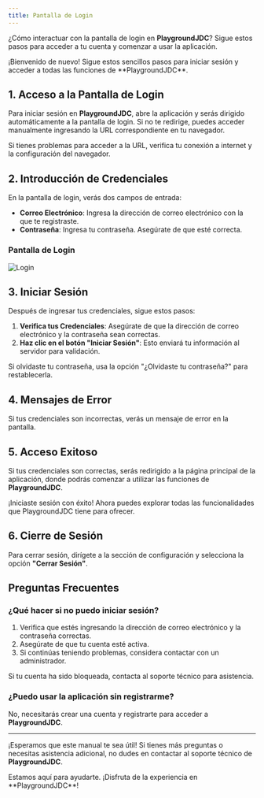 ```yaml
---
title: Pantalla de Login
---
```



¿Cómo interactuar con la pantalla de login en **PlaygroundJDC**? Sigue estos pasos para acceder a tu cuenta y comenzar a usar la aplicación.

<Callout variant="success">
¡Bienvenido de nuevo! Sigue estos sencillos pasos para iniciar sesión y acceder a todas las funciones de **PlaygroundJDC**.
</Callout>

## 1. Acceso a la Pantalla de Login

Para iniciar sesión en **PlaygroundJDC**, abre la aplicación y serás dirigido automáticamente a la pantalla de login. Si no te redirige, puedes acceder manualmente ingresando la URL correspondiente en tu navegador.

<Callout variant="info">
Si tienes problemas para acceder a la URL, verifica tu conexión a internet y la configuración del navegador.
</Callout>

## 2. Introducción de Credenciales

En la pantalla de login, verás dos campos de entrada:

- **Correo Electrónico**: Ingresa la dirección de correo electrónico con la que te registraste.
- **Contraseña**: Ingresa tu contraseña. Asegúrate de que esté correcta.

### Pantalla de Login

![Login](src/assets/login.png)

## 3. Iniciar Sesión

Después de ingresar tus credenciales, sigue estos pasos:

1. **Verifica tus Credenciales**: Asegúrate de que la dirección de correo electrónico y la contraseña sean correctas.
2. **Haz clic en el botón "Iniciar Sesión"**: Esto enviará tu información al servidor para validación.

<Callout variant="tip">
Si olvidaste tu contraseña, usa la opción "¿Olvidaste tu contraseña?" para restablecerla.
</Callout>

## 4. Mensajes de Error

Si tus credenciales son incorrectas, verás un mensaje de error en la pantalla.


## 5. Acceso Exitoso

Si tus credenciales son correctas, serás redirigido a la página principal de la aplicación, donde podrás comenzar a utilizar las funciones de **PlaygroundJDC**.

<Callout variant="success">
¡Iniciaste sesión con éxito! Ahora puedes explorar todas las funcionalidades que PlaygroundJDC tiene para ofrecer.
</Callout>

## 6. Cierre de Sesión

Para cerrar sesión, dirígete a la sección de configuración y selecciona la opción **"Cerrar Sesión"**.


## Preguntas Frecuentes

### ¿Qué hacer si no puedo iniciar sesión?

1. Verifica que estés ingresando la dirección de correo electrónico y la contraseña correctas.
2. Asegúrate de que tu cuenta esté activa.
3. Si continúas teniendo problemas, considera contactar con un administrador.

<Callout variant="info">
Si tu cuenta ha sido bloqueada, contacta al soporte técnico para asistencia.
</Callout>

### ¿Puedo usar la aplicación sin registrarme?

No, necesitarás crear una cuenta y registrarte para acceder a **PlaygroundJDC**.

---

¡Esperamos que este manual te sea útil! Si tienes más preguntas o necesitas asistencia adicional, no dudes en contactar al soporte técnico de **PlaygroundJDC**.

<Callout variant="success">
Estamos aquí para ayudarte. ¡Disfruta de la experiencia en **PlaygroundJDC**!
</Callout>
